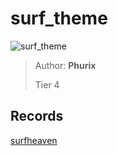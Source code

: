 
# surf_theme

![surf_theme](https://raw.githubusercontent.com/Sayt123/SurfMapPics/Maps-and-bonuses/csgo/surf_theme.jpg)

> Author: **Phurix**
>
> Tier 4

## Records

[surfheaven](https://surfheaven.eu/map/surf_theme)
